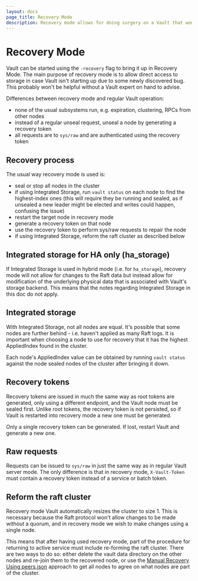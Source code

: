 ```yaml
---
layout: docs
page_title: Recovery Mode
description: Recovery mode allows for doing surgery on a Vault that won't start.
---
```


# Recovery Mode

Vault can be started using the `-recovery` flag to bring it up in Recovery Mode.
The main purpose of recovery mode is to allow direct access to storage in case
Vault isn't starting up due to some newly discovered bug.  This probably won't
be helpful without a Vault expert on hand to advise.

Differences between recovery mode and regular Vault operation:
- none of the usual subsystems run, e.g. expiration, clustering, RPCs from other nodes
- instead of a regular unseal request, unseal a node by generating a recovery token
- all requests are to `sys/raw` and are authenticated using the recovery token

## Recovery process

The usual way recovery mode is used is:
- seal or stop all nodes in the cluster
- if using Integrated Storage, run `vault status` on each node to find the highest-index ones
  (this will require they be running and sealed, as if unsealed a new leader might be
  elected and writes could happen, confusing the issue)
- restart the target node in recovery mode
- generate a recovery token on that node
- use the recovery token to perform sys/raw requests to repair the node
- if using Integrated Storage, reform the raft cluster as described below

## Integrated storage for HA only (ha_storage)

If Integrated Storage is used in hybrid mode (i.e. for `ha_storage`),
recovery mode will not allow for changes to the Raft data but instead allow for
modification of the underlying physical data that is associated with Vault's
storage backend.  This means that the notes regarding Integrated Storage in
this doc do not apply.

## Integrated storage

With Integrated Storage, not all nodes are equal.  It's possible that some
nodes are further behind - i.e. haven't applied as many Raft logs.  It is
important when choosing a node to use for recovery that it has the highest
AppliedIndex found in the cluster.

Each node's AppliedIndex value can be obtained by running `vault status` against
the node sealed nodes of the cluster after bringing it down.

## Recovery tokens

Recovery tokens are issued in much the same way as root tokens are generated,
only using a different endpoint, and the Vault node must be sealed first.
Unlike root tokens, the recovery token is not persisted, so if Vault
is restarted into recovery mode a new one must be generated.

Only a single recovery token can be generated. If lost, restart Vault and
generate a new one.

## Raw requests

Requests can be issued to `sys/raw` in just the same way as in regular Vault
server mode. The only difference is that in recovery mode, `X-Vault-Token`
must contain a recovery token instead of a service or batch token.

## Reform the raft cluster

Recovery mode Vault automatically resizes the cluster to size 1.  This is
necessary because the Raft protocol won't allow changes to be made without a
quorum, and in recovery mode we wish to make changes using a single node.

This means that after having used recovery mode, part of the procedure for
returning to active service must include re-forming the raft cluster.  There
are two ways to do so: either delete the vault data directory on the other nodes
and re-join them to the recovered node, or use the
[Manual Recovery Using peers.json](/vault/docs/concepts/integrated-storage#manual-recovery-using-peers-json)
approach to get all nodes to agree on what nodes are part of the cluster.

